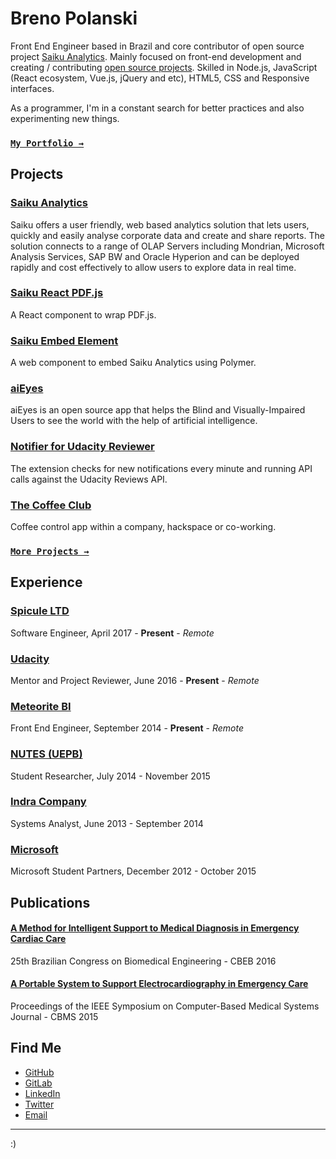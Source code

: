 # Breno Polanski

Front End Engineer based in Brazil and core contributor of open source project [Saiku Analytics](https://saiku.meteorite.bi/). Mainly focused on front-end development and creating / contributing [open source projects](https://github.com/brenopolanski). Skilled in Node.js, JavaScript (React ecosystem, Vue.js, jQuery and etc), HTML5, CSS and Responsive interfaces.

As a programmer, I'm in a constant search for better practices and also experimenting new things.

### [`My Portfolio →`](http://brenopolanski.com/my-portfolio/)

## Projects

### [Saiku Analytics](https://github.com/OSBI/saiku)

Saiku offers a user friendly, web based analytics solution that lets users, quickly and easily analyse corporate data and create and share reports. The solution connects to a range of OLAP Servers including Mondrian, Microsoft Analysis Services, SAP BW and Oracle Hyperion and can be deployed rapidly and cost effectively to allow users to explore data in real time.

### [Saiku React PDF.js](https://github.com/OSBI/saiku-react-pdfjs)

A React component to wrap PDF.js.

### [Saiku Embed Element](https://github.com/OSBI/saiku-embed-element)

A web component to embed Saiku Analytics using Polymer.

### [aiEyes](https://github.com/brenopolanski/aiEyes)

aiEyes is an open source app that helps the Blind and Visually-Impaired Users to see the world with the help of artificial intelligence.

### [Notifier for Udacity Reviewer](https://github.com/brenopolanski/notifier-for-udacity-reviewer)

The extension checks for new notifications every minute and running API calls against the Udacity Reviews API.

### [The Coffee Club](https://github.com/brenopolanski/coffee-club)

Coffee control app within a company, hackspace or co-working.

### [`More Projects →`](https://github.com/brenopolanski)

## Experience

### [Spicule LTD](https://www.spicule.co.uk)

Software Engineer, April 2017 - **Present** - *Remote*

### [Udacity](https://www.udacity.com)

Mentor and Project Reviewer, June 2016 - **Present** - *Remote*

### [Meteorite BI](https://www.meteorite.bi)

Front End Engineer, September 2014 - **Present** - *Remote*

### [NUTES (UEPB)](http://nutes.uepb.edu.br)

Student Researcher, July 2014 - November 2015

### [Indra Company](https://www.indracompany.com)

Systems Analyst, June 2013 - September 2014

### [Microsoft](https://studentpartners.microsoft.com/en-us)

Microsoft Student Partners, December 2012 - October 2015

## Publications

#### [A Method for Intelligent Support to Medical Diagnosis in Emergency Cardiac Care](https://easychair.org/smart-program/CBEB2016/2016-10-17.html#talk:33028)

25th Brazilian Congress on Biomedical Engineering - CBEB 2016

#### [A Portable System to Support Electrocardiography in Emergency Care](https://ieeexplore.ieee.org/document/7167496?arnumber=7167496)

Proceedings of the IEEE Symposium on Computer-Based Medical Systems Journal - CBMS 2015

## Find Me

- [GitHub](https://github.com/brenopolanski)
- [GitLab](https://gitlab.com/brenopolanski)
- [LinkedIn](https://linkedin.com/in/brenopolanski)
- [Twitter](https://twitter.com/brenopolanski)
- [Email](mailto:breno.polanski@gmail.com)

---

:)
